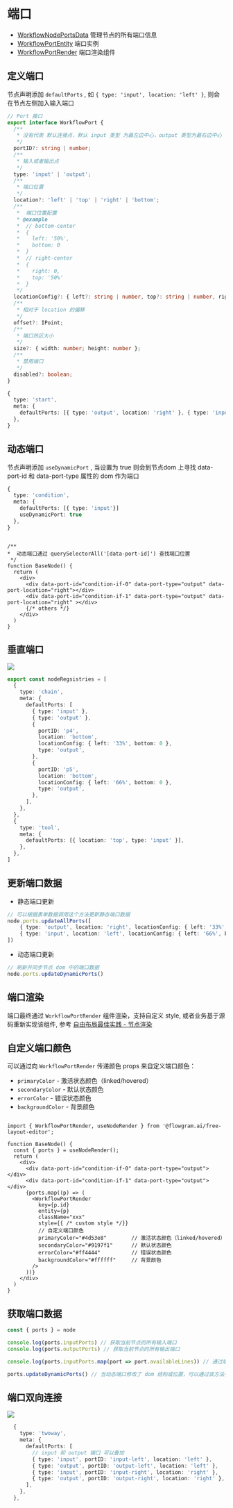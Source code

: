 # 端口

- [WorkflowNodePortsData](https://github.com/bytedance/flowgram.ai/blob/main/packages/canvas-engine/free-layout-core/src/entity-datas/workflow-node-ports-data.ts) 管理节点的所有端口信息
- [WorkflowPortEntity](https://github.com/bytedance/flowgram.ai/blob/main/packages/canvas-engine/free-layout-core/src/entities/workflow-port-entity.ts) 端口实例
- [WorkflowPortRender](https://github.com/bytedance/flowgram.ai/blob/main/packages/plugins/free-lines-plugin/src/components/workflow-port-render/index.tsx) 端口渲染组件


## 定义端口

节点声明添加 `defaultPorts` , 如 `{ type: 'input', location: 'left' }`, 则会在节点左侧加入输入端口


```ts pure
// Port 接口
export interface WorkflowPort {
  /**
   * 没有代表 默认连接点，默认 input 类型 为最左边中心，output 类型为最右边中心
   */
  portID?: string | number;
  /**
   * 输入或者输出点
   */
  type: 'input' | 'output';
  /**
   * 端口位置
   */
  location?: 'left' | 'top' | 'right' | 'bottom';
  /**
   *  端口位置配置
   * @example
   *  // bottom-center
   *  {
   *    left: '50%',
   *    bottom: 0
   *  }
   *  // right-center
   *  {
   *    right: 0,
   *    top: '50%'
   *  }
   */
  locationConfig?: { left?: string | number, top?: string | number, right?: string | number, bottom?: string | number}
  /**
   * 相对于 location 的偏移
   */
  offset?: IPoint;
  /**
   * 端口热区大小
   */
  size?: { width: number; height: number };
  /**
   * 禁用端口
   */
  disabled?: boolean;
}
```

```ts pure title="node-registries.ts"
{
  type: 'start',
  meta: {
    defaultPorts: [{ type: 'output', location: 'right' }, { type: 'input', location: 'left' }]
  },
}
```

## 动态端口

节点声明添加 `useDynamicPort` , 当设置为 true 则会到节点dom 上寻找 data-port-id 和 data-port-type 属性的 dom 作为端口


```ts pure title="node-registries.ts"
{
  type: 'condition',
  meta: {
    defaultPorts: [{ type: 'input'}]
    useDynamicPort: true
  },
}

```

```tsx pure

/**
*  动态端口通过 querySelectorAll('[data-port-id]') 查找端口位置
 */
function BaseNode() {
  return (
    <div>
      <div data-port-id="condition-if-0" data-port-type="output" data-port-location="right"></div>
      <div data-port-id="condition-if-1" data-port-type="output" data-port-location="right" ></div>
      {/* others */}
    </div>
  )
}
```

## 垂直端口

<img loading="lazy" className="invert-img" src="/free-layout/vertical-ports.png"/>

```typescript pure
export const nodeRegsistries = [
  {
    type: 'chain',
    meta: {
      defaultPorts: [
        { type: 'input' },
        { type: 'output' },
        {
          portID: 'p4',
          location: 'bottom',
          locationConfig: { left: '33%', bottom: 0 },
          type: 'output',
        },
        {
          portID: 'p5',
          location: 'bottom',
          locationConfig: { left: '66%', bottom: 0 },
          type: 'output',
        },
      ],
    },
  },
  {
    type: 'tool',
    meta: {
      defaultPorts: [{ location: 'top', type: 'input' }],
    },
  },
]
```

## 更新端口数据

- 静态端口更新
```ts pure
// 可以根据表单数据调用这个方法更新静态端口数据
node.ports.updateAllPorts([
    { type: 'output', location: 'right', locationConfig: { left: '33%', bottom: 0 }},
    { type: 'input', location: 'left', locationConfig: { left: '66%', bottom: 0 }}
])
```
- 动态端口更新

```ts pure
// 刷新并同步节点 dom 中的端口数据
node.ports.updateDynamicPorts()
```

## 端口渲染

端口最终通过 `WorkflowPortRender` 组件渲染，支持自定义 style, 或者业务基于源码重新实现该组件, 参考 [自由布局最佳实践 - 节点渲染](https://github.com/bytedance/flowgram.ai/blob/main/apps/demo-free-layout/src/components/base-node/node-wrapper.tsx)

## 自定义端口颜色

可以通过向 `WorkflowPortRender` 传递颜色 props 来自定义端口颜色：

- `primaryColor` - 激活状态颜色（linked/hovered）
- `secondaryColor` - 默认状态颜色
- `errorColor` - 错误状态颜色
- `backgroundColor` - 背景颜色

```tsx pure

import { WorkflowPortRender, useNodeRender } from '@flowgram.ai/free-layout-editor';

function BaseNode() {
  const { ports } = useNodeRender();
  return (
    <div>
      <div data-port-id="condition-if-0" data-port-type="output"></div>
      <div data-port-id="condition-if-1" data-port-type="output"></div>
      {ports.map((p) => (
        <WorkflowPortRender
          key={p.id}
          entity={p}
          className="xxx"
          style={{ /* custom style */}}
          // 自定义端口颜色
          primaryColor="#4d53e8"        // 激活状态颜色（linked/hovered）
          secondaryColor="#9197f1"      // 默认状态颜色
          errorColor="#ff4444"          // 错误状态颜色
          backgroundColor="#ffffff"     // 背景颜色
        />
      ))}
    </div>
  )
}
```

## 获取端口数据

```ts pure
const { ports } = node

console.log(ports.inputPorts) // 获取当前节点的所有输入端口
console.log(ports.outputPorts) // 获取当前节点的所有输出端口

console.log(ports.inputPorts.map(port => port.availableLines)) // 通过端口找到连接的线条

ports.updateDynamicPorts() // 当动态端口修改了 dom 结构或位置，可以通过该方法手动刷新端口位置(dom 渲染有延迟，最好在 useEffect 或者 setTimeout 执行)
```

## 端口双向连接

<img loading="lazy" className="invert-img" src="/free-layout/two-way-connection.gif"/>

```ts pure title="node-registries.ts"
  {
    type: 'twoway',
    meta: {
      defaultPorts: [
        // input 和 output 端口 可以叠加
        { type: 'input', portID: 'input-left', location: 'left' },
        { type: 'output', portID: 'output-left', location: 'left' },
        { type: 'input', portID: 'input-right', location: 'right' },
        { type: 'output', portID: 'output-right', location: 'right' },
      ],
    },
  },

```
